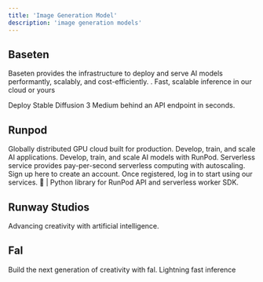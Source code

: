 ```yaml
---
title: 'Image Generation Model'
description: 'image generation models'
---
```


## Baseten
Baseten provides the infrastructure to deploy and serve AI models performantly, scalably, and cost-efficiently. .
<Tip>Fast, scalable inference in our cloud or yours</Tip>

<Tip>Deploy Stable Diffusion 3 Medium behind an API endpoint in seconds.</Tip>


## Runpod
Globally distributed GPU cloud built for production. Develop, train, and scale AI applications.
<Tip>Develop, train, and scale AI models with RunPod.</Tip>
<Tip>Serverless service provides pay-per-second serverless computing with autoscaling.</Tip>
<Card title="Click on try" icon="link" href="https://runpod.io?ref=bjgzbay4">
  Sign up here to create an account. Once registered, log in to start using our services.
</Card>
🐍 | Python library for RunPod API and serverless worker SDK.
## Runway Studios
Advancing creativity with artificial intelligence.

## Fal
Build the next generation of creativity with fal. Lightning fast inference
